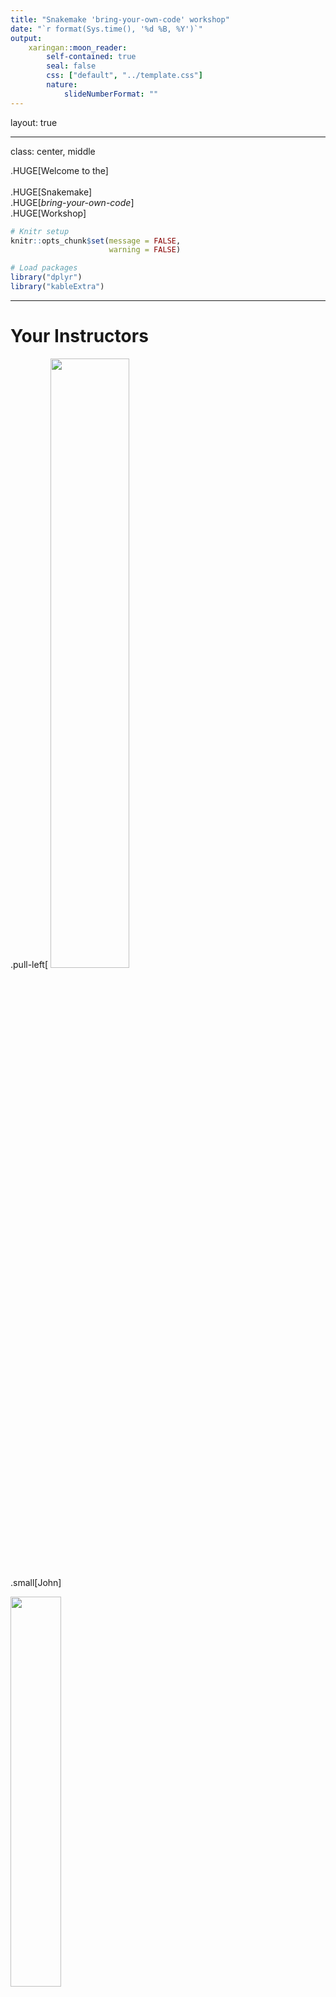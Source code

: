```yaml
---
title: "Snakemake 'bring-your-own-code' workshop"
date: "`r format(Sys.time(), '%d %B, %Y')`"
output:
    xaringan::moon_reader:
        self-contained: true
        seal: false
        css: ["default", "../template.css"]
        nature:
            slideNumberFormat: ""
---
```


layout: true
<div class="scilife-logo"></div>
<div class="nbis-logo"></div>

---

class: center, middle

.HUGE[Welcome to the]
<br>
<br>
.HUGE[Snakemake]
<br>
.HUGE[_bring-your-own-code_]
<br>
.HUGE[Workshop]

```r
# Knitr setup
knitr::opts_chunk$set(message = FALSE,
                      warning = FALSE)

# Load packages
library("dplyr")
library("kableExtra")
```

---

# Your Instructors

.pull-left[
<img src="john-sundh.jpg" width=50%/>
<br>
.small[John]

<img src="per-unneberg.jpg" width=40%/>
<br>
.small[Per]
]

.pull-right[
<img src="erik-fasterius.jpg" width=50%/>
<br>
.small[Erik]

<img src="verena-kutschera.jpg" width=50%/>
<br>
.small[Verena]
]

---

# Zoom etiquette

* Please keep your .green[webcam] on, unless you have problems with your internet connection


* .green[Lectures]
    * Please stay muted
    * If you have a question, use the raise-your-hand function (via "Participants") or post your question on slack (#.green[lectures] channel)


* .green[Breakout rooms]
    * Feel free to stay unmuted, unless there is a lot of background noise


---

# Slack

* Please join the Slack workspace (.green[nbissnakemakebyoc.slack.com], link is _e.g._ in the last email)

* Here we will post announcements (#.green[general] channel) and lecture slides (#.green[lectures] channel)

* If you are kicked out of zoom or have other zoom-related issues, contact us in the #.green[zoom-issues] channel

* You can ask snakemake questions to everyone in the #.green[snakemake-issues] channel

* Each group has their own channel, too (#.green[group-1], #.green[group-2], #.green[group-3]), to share code and info within the group

.center[<img src="slack.png", width=40%/>]

---

# Schedule

.center[<img src="day1.png", width=80%/>]

---

# Schedule

.center[<img src="day2.png", width=80%/>]

---

# Schedule

.center[<img src="day3.png", width=80%/>]

---

# Breakout room groups

Group 1:
* .green[John], Margherita, Jonas, Rashmi

Group 2:
* .green[Per], Prasoon, George, Valentina

Group 3:
* .green[Erik], Daniel, Johan, Julie

---

# Breakout room feedback session (today)

* You will be in a .green[breakout room] with your group (incl. your instructor)

* Each of you .green[presents] their project to your group

* You have .green[30 minutes], incl. questions and feedback from your group

* This will hopefully help you to find a .green[starting point] to work on your project

.center[<img src="windows-p74ndnYWRY4-unsplash.jpg" width=50%/>]

---

# Breakout room coding sessions (days 2 and 3)

* You will be in a .green[breakout room] with your group (incl. your instructor)

* There, you will each .green[work individually] on your project

* You can .green[ask questions] whenever you need help

* Your instructor will try to help, but all participants are encouraged to .green[help each other]

.center[<img src="john-schnobrich-FlPc9_VocJ4-unsplash.jpg" width=50%/>]

---

# Feedback sessions (days 2 and 3)

* At the end of each day, after the coding sessions

* In the main zoom room

* Time to .green[discuss open questions] that were difficult to solve in the groups or any .green[interesting insights] about Snakemake

.center[<img src="cx-insight-YloghyfD7e8-unsplash.jpg" width=50%/>]

---

class: center, middle

.HUGE[Questions?]

---
